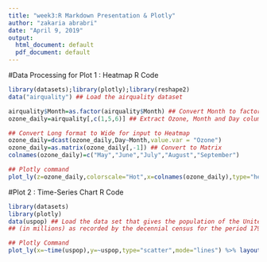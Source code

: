 ```yaml
---
title: "week3:R Markdown Presentation & Plotly"
author: "zakaria abrabri"
date: "April 9, 2019"
output:
  html_document: default
  pdf_document: default
---
```

#Data Processing for Plot 1 : Heatmap R Code
```r
library(datasets);library(plotly);library(reshape2)
data("airquality") ## Load the airquality dataset

airquality$Month=as.factor(airquality$Month) ## Convert Month to factor
ozone_daily=airquality[,c(1,5,6)] ## Extract Ozone, Month and Day columns

## Convert Long format to Wide for input to Heatmap
ozone_daily=dcast(ozone_daily,Day~Month,value.var = "Ozone") 
ozone_daily=as.matrix(ozone_daily[,-1]) ## Convert to Matrix
colnames(ozone_daily)=c("May","June","July","August","September")

## Plotly command
plot_ly(z=ozone_daily,colorscale="Hot",x=colnames(ozone_daily),type="heatmap",colorbar = list(title = "Ozone Levels (parts per billion)"))%>%layout(title = "Daily Ozone Levels in New York, May to September 1973", xaxis = list(title = "Month"),yaxis = list(title = "Day"))
```






#Plot 2 : Time-Series Chart R Code

```r
library(datasets)
library(plotly)
data(uspop) ## Load the data set that gives the population of the United States 
## (in millions) as recorded by the decennial census for the period 1790-1970.

## Plotly Command
plot_ly(x=~time(uspop),y=~uspop,type="scatter",mode="lines") %>% layout(title = "U.S. Population in millions for the period 1790-1970", xaxis = list(title = "Year"),yaxis = list(title = "U.S. Population (millions)"))
```